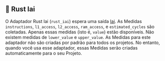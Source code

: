 ## 🦀 Rust Iai

O Adaptador Rust Iai (`rust_iai`) espera uma saída [Iai](https://github.com/bheisler/iai).
As Medidas `instructions`, `l1_access`, `l2_access`, `ram_access`, e `estimated_cycles` são coletadas.
Apenas essas medidas (isto é, `value`) estão disponíveis. Não existem medidas de `lower_value` e `upper_value`.
As Medidas para este adaptador não são criadas por padrão para todos os projetos.
No entanto, quando você usa esse adaptador, essas Medidas serão criadas automaticamente para o seu Projeto.